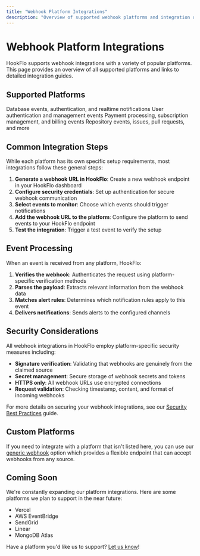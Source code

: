```yaml
---
title: "Webhook Platform Integrations"
description: "Overview of supported webhook platforms and integration options"
---
```


# Webhook Platform Integrations

HookFlo supports webhook integrations with a variety of popular platforms. This page provides an overview of all supported platforms and links to detailed integration guides.

## Supported Platforms

<CardGroup cols={2}>
  <Card title="Supabase" icon="database" href="/webhook-platforms/supabase">
    Database events, authentication, and realtime notifications
  </Card>
  <Card title="Clerk" icon="user" href="/webhook-platforms/clerk">
    User authentication and management events
  </Card>
  <Card title="Stripe" icon="credit-card" href="/webhook-platforms/stripe">
    Payment processing, subscription management, and billing events
  </Card>
  <Card title="GitHub" icon="github" href="/webhook-platforms/github">
    Repository events, issues, pull requests, and more
  </Card>
</CardGroup>

## Common Integration Steps

While each platform has its own specific setup requirements, most integrations follow these general steps:

1. **Generate a webhook URL in HookFlo**: Create a new webhook endpoint in your HookFlo dashboard
2. **Configure security credentials**: Set up authentication for secure webhook communication
3. **Select events to monitor**: Choose which events should trigger notifications
4. **Add the webhook URL to the platform**: Configure the platform to send events to your HookFlo endpoint
5. **Test the integration**: Trigger a test event to verify the setup

## Event Processing

When an event is received from any platform, HookFlo:

1. **Verifies the webhook**: Authenticates the request using platform-specific verification methods
2. **Parses the payload**: Extracts relevant information from the webhook data
3. **Matches alert rules**: Determines which notification rules apply to this event
4. **Delivers notifications**: Sends alerts to the configured channels

## Security Considerations

All webhook integrations in HookFlo employ platform-specific security measures including:

- **Signature verification**: Validating that webhooks are genuinely from the claimed source
- **Secret management**: Secure storage of webhook secrets and tokens
- **HTTPS only**: All webhook URLs use encrypted connections
- **Request validation**: Checking timestamp, content, and format of incoming webhooks

For more details on securing your webhook integrations, see our [Security Best Practices](/security/best-practices) guide.

## Custom Platforms

If you need to integrate with a platform that isn't listed here, you can use our [generic webhook](/webhook-platforms/generic) option which provides a flexible endpoint that can accept webhooks from any source.

## Coming Soon

We're constantly expanding our platform integrations. Here are some platforms we plan to support in the near future:

- Vercel
- AWS EventBridge
- SendGrid
- Linear
- MongoDB Atlas

Have a platform you'd like us to support? [Let us know](mailto:support@hookflo.dev)\!